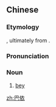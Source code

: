 ==Chinese==
{{zh-forms|alt=貝伊}}

===Etymology===
{{bor|zh|ug|باي}}, ultimately from {{der|zh|otk|بگ|tr=bég}}.

===Pronunciation===
{{zh-pron
|m=bāyī
|cat=n
}}

===Noun===
{{zh-noun}}

# [[bey]]

[[zh:巴依]]